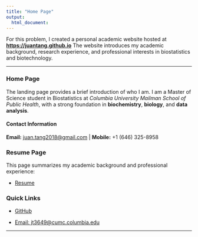 ```yaml
---
title: "Home Page"
output: 
  html_document:
---
```


For this problem, I created a personal academic website hosted at [**https://juantang.github.io**](https://juantang.github.io) The website introduces my academic background, research experience, and professional interests in biostatistics and biotechnology.

------------------------------------------------------------------------

### Home Page

The landing page provides a brief introduction of who I am. I am a Master of Science student in Biostatistics at *Columbia University Mailman School of Public Health*, with a strong foundation in **biochemistry**, **biology**, and **data analysis**.

#### Contact Information

**Email:** [juan.tang2018\@gmail.com](mailto:juan.tang2018@gmail.com){.email} \| **Mobile:** +1 (646) 325-8958

### Resume Page
This page summarizes my academic background and professional experience:

- [Resume](resume.html)

### Quick Links

- [GitHub](https://github.com/juantang36)

- [Email: jt3649@cumc.columbia.edu](mailto:jt3649@cumc.columbia.edu)

------------------------------------------------------------------------